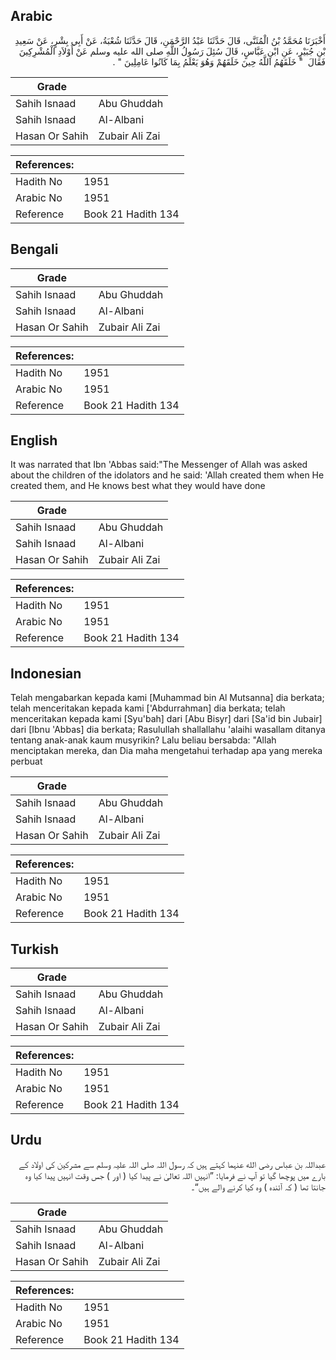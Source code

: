 ## Arabic


<div dir="rtl" lang="ar" style={{fontSize:'larger',backgroundColor:'#f8f9fa',padding:20}}>
أَخْبَرَنَا مُحَمَّدُ بْنُ الْمُثَنَّى، قَالَ حَدَّثَنَا عَبْدُ الرَّحْمَنِ، قَالَ حَدَّثَنَا شُعْبَةُ، عَنْ أَبِي بِشْرٍ، عَنْ سَعِيدِ بْنِ جُبَيْرٍ، عَنِ ابْنِ عَبَّاسٍ، قَالَ سُئِلَ رَسُولُ اللَّهِ صلى الله عليه وسلم عَنْ أَوْلاَدِ الْمُشْرِكِينَ فَقَالَ ‏ "‏ خَلَقَهُمُ اللَّهُ حِينَ خَلَقَهُمْ وَهُوَ يَعْلَمُ بِمَا كَانُوا عَامِلِينَ ‏"‏ ‏.‏
</div>
<div style={{backgroundColor:'#f8f9fa',padding:20, marginBottom: 10}}><table> <thead> <tr> <th>Grade</th> <th></th> </tr> </thead> <tbody> <tr><td>Sahih Isnaad</td><td>Abu Ghuddah</td></tr><tr><td>Sahih Isnaad</td><td>Al-Albani</td></tr><tr><td>Hasan Or Sahih</td><td>Zubair Ali Zai</td></tr></tbody></table><table> <thead> <tr> <th>References:</th> <th></th> </tr> </thead> <tbody><tr><td>Hadith No</td><td>1951</td></tr><tr><td>Arabic No</td><td>1951</td></tr><tr><td>Reference</td><td>Book 21 Hadith 134</td></tr></tbody></table></div>

## Bengali


<div dir="ltr" lang="bn" style={{fontSize:'larger',backgroundColor:'#f8f9fa',padding:20}}>

</div>
<div style={{backgroundColor:'#f8f9fa',padding:20, marginBottom: 10}}><table> <thead> <tr> <th>Grade</th> <th></th> </tr> </thead> <tbody> <tr><td>Sahih Isnaad</td><td>Abu Ghuddah</td></tr><tr><td>Sahih Isnaad</td><td>Al-Albani</td></tr><tr><td>Hasan Or Sahih</td><td>Zubair Ali Zai</td></tr></tbody></table><table> <thead> <tr> <th>References:</th> <th></th> </tr> </thead> <tbody><tr><td>Hadith No</td><td>1951</td></tr><tr><td>Arabic No</td><td>1951</td></tr><tr><td>Reference</td><td>Book 21 Hadith 134</td></tr></tbody></table></div>

## English


<div dir="ltr" lang="en" style={{fontSize:'larger',backgroundColor:'#f8f9fa',padding:20}}>
It was narrated that Ibn 'Abbas said:"The Messenger of Allah was asked about the children of the idolators and he said: 'Allah created them when He created them, and He knows best what they would have done
</div>
<div style={{backgroundColor:'#f8f9fa',padding:20, marginBottom: 10}}><table> <thead> <tr> <th>Grade</th> <th></th> </tr> </thead> <tbody> <tr><td>Sahih Isnaad</td><td>Abu Ghuddah</td></tr><tr><td>Sahih Isnaad</td><td>Al-Albani</td></tr><tr><td>Hasan Or Sahih</td><td>Zubair Ali Zai</td></tr></tbody></table><table> <thead> <tr> <th>References:</th> <th></th> </tr> </thead> <tbody><tr><td>Hadith No</td><td>1951</td></tr><tr><td>Arabic No</td><td>1951</td></tr><tr><td>Reference</td><td>Book 21 Hadith 134</td></tr></tbody></table></div>

## Indonesian


<div dir="ltr" lang="id" style={{fontSize:'larger',backgroundColor:'#f8f9fa',padding:20}}>
Telah mengabarkan kepada kami [Muhammad bin Al Mutsanna] dia berkata; telah menceritakan kepada kami ['Abdurrahman] dia berkata; telah menceritakan kepada kami [Syu'bah] dari [Abu Bisyr] dari [Sa'id bin Jubair] dari [Ibnu 'Abbas] dia berkata; Rasulullah shallallahu 'alaihi wasallam ditanya tentang anak-anak kaum musyrikin? Lalu beliau bersabda: "Allah menciptakan mereka, dan Dia maha mengetahui terhadap apa yang mereka perbuat
</div>
<div style={{backgroundColor:'#f8f9fa',padding:20, marginBottom: 10}}><table> <thead> <tr> <th>Grade</th> <th></th> </tr> </thead> <tbody> <tr><td>Sahih Isnaad</td><td>Abu Ghuddah</td></tr><tr><td>Sahih Isnaad</td><td>Al-Albani</td></tr><tr><td>Hasan Or Sahih</td><td>Zubair Ali Zai</td></tr></tbody></table><table> <thead> <tr> <th>References:</th> <th></th> </tr> </thead> <tbody><tr><td>Hadith No</td><td>1951</td></tr><tr><td>Arabic No</td><td>1951</td></tr><tr><td>Reference</td><td>Book 21 Hadith 134</td></tr></tbody></table></div>

## Turkish


<div dir="ltr" lang="tr" style={{fontSize:'larger',backgroundColor:'#f8f9fa',padding:20}}>

</div>
<div style={{backgroundColor:'#f8f9fa',padding:20, marginBottom: 10}}><table> <thead> <tr> <th>Grade</th> <th></th> </tr> </thead> <tbody> <tr><td>Sahih Isnaad</td><td>Abu Ghuddah</td></tr><tr><td>Sahih Isnaad</td><td>Al-Albani</td></tr><tr><td>Hasan Or Sahih</td><td>Zubair Ali Zai</td></tr></tbody></table><table> <thead> <tr> <th>References:</th> <th></th> </tr> </thead> <tbody><tr><td>Hadith No</td><td>1951</td></tr><tr><td>Arabic No</td><td>1951</td></tr><tr><td>Reference</td><td>Book 21 Hadith 134</td></tr></tbody></table></div>

## Urdu


<div dir="rtl" lang="ur" style={{fontSize:'larger',backgroundColor:'#f8f9fa',padding:20}}>
عبداللہ بن عباس رضی الله عنہما کہتے ہیں کہ رسول اللہ صلی اللہ علیہ وسلم سے مشرکین کی اولاد کے بارے میں پوچھا گیا تو آپ نے فرمایا: ”انہیں اللہ تعالیٰ نے پیدا کیا ( اور ) جس وقت انہیں پیدا کیا وہ جانتا تھا ( کہ آئندہ ) وہ کیا کرنے والے ہیں“۔
</div>
<div style={{backgroundColor:'#f8f9fa',padding:20, marginBottom: 10}}><table> <thead> <tr> <th>Grade</th> <th></th> </tr> </thead> <tbody> <tr><td>Sahih Isnaad</td><td>Abu Ghuddah</td></tr><tr><td>Sahih Isnaad</td><td>Al-Albani</td></tr><tr><td>Hasan Or Sahih</td><td>Zubair Ali Zai</td></tr></tbody></table><table> <thead> <tr> <th>References:</th> <th></th> </tr> </thead> <tbody><tr><td>Hadith No</td><td>1951</td></tr><tr><td>Arabic No</td><td>1951</td></tr><tr><td>Reference</td><td>Book 21 Hadith 134</td></tr></tbody></table></div>